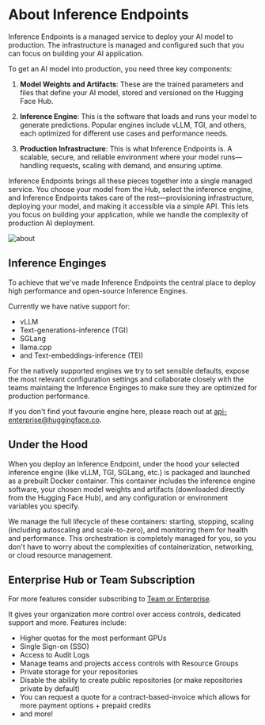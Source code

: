 # About Inference Endpoints

Inference Endpoints is a managed service to deploy your AI model to production. The infrastructure is managed and configured such that
you can focus on building your AI application. 

To get an AI model into production, you need three key components:

1. **Model Weights and Artifacts**: These are the trained parameters and files that define your AI model, stored and versioned on the
Hugging Face Hub.

2. **Inference Engine**: This is the software that loads and runs your model to generate predictions. Popular engines include vLLM, TGI, and
others, each optimized for different use cases and performance needs.

3. **Production Infrastructure**: This is what Inference Endpoints is. A scalable, secure, and reliable environment where your model runs—handling
requests, scaling with demand, and ensuring uptime.

Inference Endpoints brings all these pieces together into a single managed service. You choose your model from the Hub, select the
inference engine, and Inference Endpoints takes care of the rest—provisioning infrastructure, deploying your model, and making it
accessible via a simple API. This lets you focus on building your application, while we handle the complexity of production AI deployment.

![about](https://raw.githubusercontent.com/huggingface/hf-endpoints-documentation/update/large-rewrite/assets/about.png)

## Inference Enginges

To achieve that we've made Inference Endpoints the central place to deploy high performance and open-source Inference Engines.

Currently we have native support for:
- vLLM
- Text-generations-inference (TGI)
- SGLang
- llama.cpp
- and Text-embeddings-inference (TEI)

For the natively supported engines we try to set sensible defaults, expose the most relevant configuration settings and collaborate closely
with the teams maintaing the Inference Enginges to make sure they are optimized for production performance.

If you don't find yout favourie engine here, please reach out at [api-enterprise@huggingface.co](api-enterprise@huggingface.co).

## Under the Hood

When you deploy an Inference Endpoint, under the hood your selected inference engine (like vLLM, TGI, SGLang, etc.) is packaged
and launched as a prebuilt Docker container. This container includes the inference engine software, your chosen model
weights and artifacts (downloaded directly from the Hugging Face Hub), and any configuration or environment variables you specify.

We manage the full lifecycle of these containers: starting, stopping, scaling (including autoscaling and scale-to-zero),
and monitoring them for health and performance. This orchestration is completely managed for you, so you don't have to worry about
the complexities of containerization, networking, or cloud resource management.

## Enterprise Hub or Team Subscription 

For more features consider subscribing to [Team or Enterprise](https://huggingface.co/enterprise).

It gives your organization more control over access controls, dedicated support and more. Features include:
- Higher quotas for the most performant GPUs
- Single Sign-on (SSO)
- Access to Audit Logs
- Manage teams and projects access controls with Resource Groups
- Private storage for your repositories
- Disable the ability to create public repositories (or make repositories private by default)
- You can request a quote for a contract-based-invoice which allows for more payment options + prepaid credits
- and more! 
